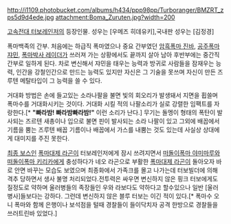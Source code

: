 http://i1109.photobucket.com/albums/h434/ppp98pp/Turboranger/BMZRT_zps5d9d4ede.jpg
attachment:Boma_Zuruten.jpg?width=200

[[고속전대 터보레인저]]의 등장인물. 성우는 [우메즈 히데유키],국내판 성우는 [김정경]

폭마백족의 간부. 처음에는 하급직 폭마였으나 중요 간부였던 [[암흑폭마 진바]], [[공주폭마 쟈민]], [[폭마박사 레이더]]가 쓰러져 가는 상황에서도 끝까지 살아 남아 후반부에는 중간직 간부로 일하게 된다. 차로 변신해서 쟈민을 태우는 능력과 방귀로 사람들을 잠재우는 능력, 인간을 강철인간으로 만드는 능력도 있지만 자신은 그 기술을 못쓰며 자신이 만든 즈루텐 메탈타입이 그 능력을 쓸 수 있다. 

거대화 방법은 손에 들고있는 소라나팔을 불면 빛의 회오리가 발생돼서 지면을 휩쓸며 폭마수를 거대화시키는 것이다. 거대화 시킬 적의 나팔소리가 실로 강렬한 임팩트를 자랑한다.[* '''"빠라밤! 빠라밤빠라밤!"''' 이런 소리가 난다.] 무기는 돌멩이 형태의 폭탄이 발사되는 즈르텐 새총이나 입으로 불면 핀이 발사되는 소라 나팔이 있고 그외에 배꼽에서 기름을 뿜는 즈루텐 배꼽 기름이나 배꼽에서 가스를 내뿜는 것도 있는데 사실상 상대에게 대미지를 주진 못한다.

[[최종 보스]]인 [[폭마대제 라곤]]이 터보레인저에게 잠시 쓰려지면서 [[떠돌이폭마 야미마루]]와 [[떠돌이폭마 키리카]]에게 충성하다가 네오 라곤으로 부활한 [[폭마대제 라곤]]이 돌아오자 바로 안면 바꾸는 모습도 보였으며 최종화에서 가족크를 몰고 나가는데 터보빌더에 의해 격추 당하면서 생사 불명 처리되었다.전투력은 싸우면 변신하지 않은 핑크 터보에게도 질정도로 약하며 울러병들의 족장들인 우와 라보다도 약하다고 할수있으나 일반 [울러 병사]들보다는 강하다. 그런데 변신하지 않은 블루 터보는 이긴 적이 있다.[* 폭마수 오니 폭마와 함께 은행이나 보석점을 털때 경찰들이 들이닥치자 공격 한방으로 경찰들을 쓰러트린바 있었다.]
